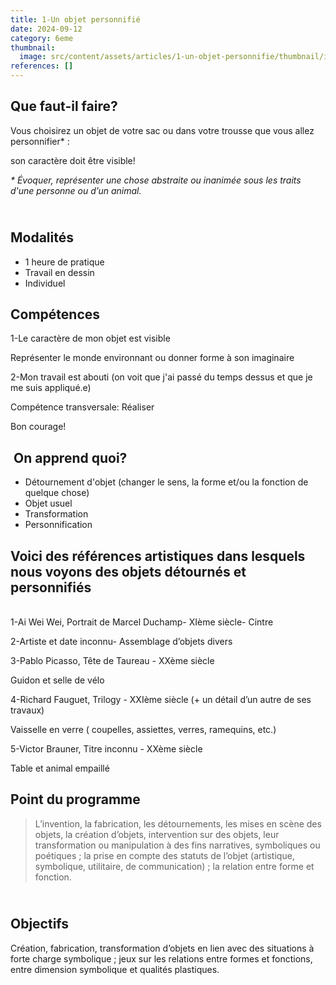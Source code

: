 ```yaml
---
title: 1-Un objet personnifié
date: 2024-09-12
category: 6eme
thumbnail:
  image: src/content/assets/articles/1-un-objet-personnifie/thumbnail/image.jpg
references: []
---
```

## Que faut-il faire?

Vous choisirez un objet de votre sac ou dans votre trousse que vous allez personnifier\* :

son caractère doit être visible!

*\* Évoquer, représenter une chose abstraite ou inanimée sous les traits d'une personne ou d’un animal.*

\
Modalités
---------

* 1 heure de pratique
* Travail en dessin
* Individuel



## Compétences

1-Le caractère de mon objet est visible&#x20;

Représenter le monde environnant ou donner forme à son imaginaire&#x20;

2-Mon travail est abouti (on voit que j'ai passé du temps dessus et que je me suis appliqué.e)

Compétence transversale: Réaliser

Bon courage!

##  On apprend quoi?

* Détournement d'objet (changer le sens, la forme et/ou la fonction de quelque chose)
* Objet usuel
* Transformation
* Personnification

## Voici des références artistiques dans lesquels nous voyons des objets détournés et personnifiés

\
1-Ai Wei Wei, Portrait de Marcel Duchamp- XIème siècle- Cintre

2-Artiste et date inconnu- Assemblage d’objets divers

3-Pablo Picasso, Tête de Taureau - XXème siècle

Guidon et selle de vélo

4-Richard Fauguet, Trilogy - XXIème siècle (+ un détail d’un autre de ses travaux)

Vaisselle en verre ( coupelles, assiettes, verres, ramequins, etc.)

5-Victor Brauner, Titre inconnu - XXème siècle

Table et animal empaillé

## Point du programme

> L’invention, la fabrication, les détournements, les mises en scène des objets, la création d’objets, intervention sur des objets, leur transformation ou manipulation à des fins narratives, symboliques ou poétiques ; la prise en compte des statuts de l’objet (artistique, symbolique, utilitaire, de communication) ; la relation entre forme et fonction.

\
Objectifs
---------

Création, fabrication, transformation d’objets en lien avec des situations à forte charge symbolique ; jeux sur les relations entre formes et fonctions, entre dimension symbolique et qualités plastiques.
